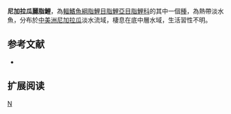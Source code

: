 {{Speciesbox 
| taxon = Astyanax nicaraguensis
| status = NE
| status_system = IUCN3.1
| authority =  [[Eigenmann|Eigenmann]] & [[Ogle|Ogle]], 1907
| synonyms = *''Astyanax rutilus nicaraguensis''<br /><small>Eigenmann & Ogle, 1907</small>
}}
'''尼加拉瓜麗脂鯉'''，為[[輻鰭魚綱|輻鰭魚綱]][[脂鯉目|脂鯉目]][[脂鯉亞目|脂鯉亞目]][[脂鯉科|脂鯉科]]的其中一個[[種|種]]，為熱帶淡水魚，分布於[[中美洲|中美洲]][[尼加拉瓜|尼加拉瓜]]淡水流域，棲息在底中層水域，生活習性不明。

==参考文献==
{{refbegin}}
*{{FishBase_species|genus=Astyanax|species=nicaraguensis|year=2013|month=11}}
{{refend}}

== 扩展阅读 ==
{{refbegin}}
{{wikispecies-inline|Astyanax nicaraguensis|尼加拉瓜麗脂鯉}}
{{refend}}
{{Taxonbar|from=Q5650846}}

[[Category:麗脂鯉屬|N]]


{{魚類小作品}}